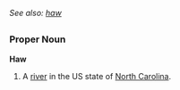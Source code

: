 ''See also: [[haw]]''
=={{en}}==
===Proper Noun===
'''Haw'''

# A [[river]] in the US state of [[North Carolina]].